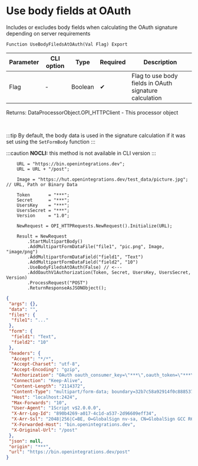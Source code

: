 ﻿---
sidebar_position: 3
description: Use body fields at OAuth  and other functions to work with HTTP-client in the Open Integration Package, a free open-source integration library for 1C:Enterprise 8, OneScript and CLI
keywords: [1C, 1С, 1С:Enterprise, 1С:Enterprise 8.3, API, Integration, Services, Exchange, OneScript, CLI, HTTP-client]
---


# Use body fields at OAuth 
 Includes or excludes body fields when calculating the OAuth signature depending on server requirements



`Function UseBodyFiledsAtOAuth(Val Flag) Export`

  | Parameter | CLI option | Type | Required | Description |
  |-|-|-|-|-|
  | Flag | - | Boolean | &#x2714; | Flag to use body fields in OAuth signature calculation |

  
  Returns:  DataProcessorObject.OPI_HTTPClient - This processor object

<br/>

:::tip
By default, the body data is used in the signature calculation if it was set using the `SetFormBody` function
:::

:::caution
**NOCLI:** this method is not available in CLI version
:::
<br/>


```bsl title="1C:Enterprise/OneScript code example"
    URL = "https://bin.openintegrations.dev";
    URL = URL + "/post";

    Image = "https://hut.openintegrations.dev/test_data/picture.jpg"; // URL, Path or Binary Data

    Token       = "***";
    Secret      = "***";
    UsersKey    = "***";
    UsersSecret = "***";
    Version     = "1.0";

    NewRequest = OPI_HTTPRequests.NewRequest().Initialize(URL);

    Result = NewRequest
        .StartMultipartBody()
        .AddMultipartFormDataFile("file1", "pic.png", Image, "image/png")
        .AddMultipartFormDataField("field1", "Text")
        .AddMultipartFormDataField("field2", "10")
        .UseBodyFiledsAtOAuth(False) // <---
        .AddOauthV1Authorization(Token, Secret, UsersKey, UsersSecret, Version)
        .ProcessRequest("POST")
        .ReturnResponseAsJSONObject();
```
 



```json title="Result"
{
 "args": {},
 "data": "",
 "files": {
  "file1": "..."
 },
 "form": {
  "field1": "Text",
  "field2": "10"
 },
 "headers": {
  "Accept": "*/*",
  "Accept-Charset": "utf-8",
  "Accept-Encoding": "gzip",
  "Authorization": "OAuth oauth_consumer_key=\"***\",oauth_token=\"***\",oauth_signature_method=\"HMAC-SHA256\",oauth_timestamp=\"1759847504\",oauth_nonce=\"1759847504\",oauth_version=\"1.0\",oauth_signature=rq6i0vaxIPhHEArbgeCG%2FKshiOcQNAW13Z3S7gLM%2BT4%3D",
  "Connection": "Keep-Alive",
  "Content-Length": "2114372",
  "Content-Type": "multipart/form-data; boundary=32b7c58a92914f0c888537b303c0ff2c",
  "Host": "localhost:2424",
  "Max-Forwards": "10",
  "User-Agent": "1Script v$2.0.0.0",
  "X-Arr-Log-Id": "890b4269-a017-4c1d-a537-2d96609eff34",
  "X-Arr-Ssl": "2048|256|C=BE, O=GlobalSign nv-sa, CN=GlobalSign GCC R6 AlphaSSL CA 2025|CN=*.openintegrations.dev",
  "X-Forwarded-Host": "bin.openintegrations.dev",
  "X-Original-Url": "/post"
 },
 "json": null,
 "origin": "***",
 "url": "https://bin.openintegrations.dev/post"
}
```
